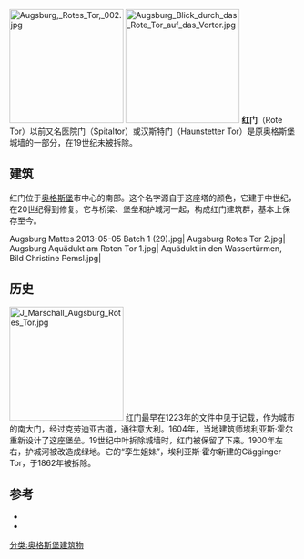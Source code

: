 [[File:Augsburg,_Rotes_Tor,_002.jpg|200px]]
[[File:Augsburg_Blick_durch_das_Rote_Tor_auf_das_Vortor.jpg|200px]]
'''红门'''（Rote Tor）以前又名医院门（Spitaltor）或汉斯特门（Haunstetter Tor）是原奥格斯堡城墙的一部分，在19世纪未被拆除。

== 建筑 == 
红门位于[[奥格斯堡|奥格斯堡]]市中心的南部。这个名字源自于这座塔的颜色，它建于中世纪，在20世纪得到修复。它与桥梁、堡垒和护城河一起，构成红门建筑群，基本上保存至今。
<gallery widths=180 heights=140>
Augsburg Mattes 2013-05-05 Batch 1 (29).jpg|
Augsburg Rotes Tor 2.jpg|
Augsburg Aquädukt am Roten Tor 1.jpg|
Aquädukt in den Wassertürmen, Bild Christine Pemsl.jpg|
</gallery>

== 历史 ==
[[File:J_Marschall_Augsburg_Rotes_Tor.jpg|200px]]
红门最早在1223年的文件中见于记载，作为城市的南大门，经过克劳迪亚古道，通往意大利。1604年，当地建筑师埃利亚斯·霍尔重新设计了这座堡垒。19世纪中叶拆除城墙时，红门被保留了下来。1900年左右，护城河被改造成绿地。它的“孪生姐妹”，埃利亚斯·霍尔新建的Gägginger Tor，于1862年被拆除。

== 参考 ==
* {{Literatur | Autor=Franz Häußler | Titel=Augsburgs Tore | Verlag=Wißner-Verlag| Ort=Augsburg| Jahr=2002 | ISBN=3-89639-346-4 | Seiten=20 ff}}
* {{Literatur | Autor=Hermann Kießling| Titel=Türme - Tore - Bastionen | Verlag=Brigitte Settele Verlag | Ort=Augsburg| Jahr=1987 | ISBN= | Seiten=}}
<references />
[[分类:奥格斯堡建筑物|分类:奥格斯堡建筑物]]